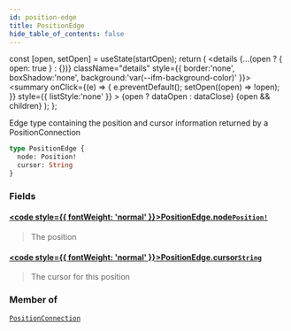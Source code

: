 ```yaml
---
id: position-edge
title: PositionEdge
hide_table_of_contents: false
---
```







  const [open, setOpen] = useState(startOpen);
  return (
    <details {...(open ? { open: true } : {})} className="details" style={{ border:'none', boxShadow:'none', background:'var(--ifm-background-color)' }}>
      <summary
        onClick={(e) => {
          e.preventDefault();
          setOpen((open) => !open);
        }}
        style={{ listStyle:'none' }}
      >
      {open ? dataOpen : dataClose}
      </summary>
      {open && children}
    </details>
  );
};




Edge type containing the position and cursor information returned by a PositionConnection


```graphql
type PositionEdge {
  node: Position!
  cursor: String
}
```


### Fields

#### [<code style={{ fontWeight: 'normal' }}>PositionEdge.<b>node</b></code>](#)<Bullet />[`Position!`](/testnet/api/graphql/objects/position) <Badge class="secondary" text="non-null"/> <Badge class="secondary" text="object"/>
> The position
> 

#### [<code style={{ fontWeight: 'normal' }}>PositionEdge.<b>cursor</b></code>](#)<Bullet />[`String`](/testnet/api/graphql/scalars/string) <Badge class="secondary" text="scalar"/>
> The cursor for this position
> 



### Member of

[`PositionConnection`](/testnet/api/graphql/objects/position-connection)  <Badge class="secondary" text="object"/>

